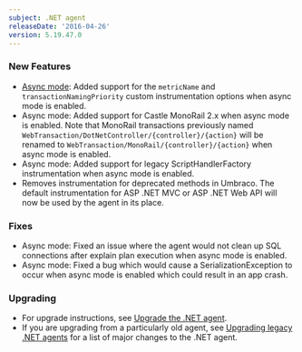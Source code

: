 ```yaml
---
subject: .NET agent
releaseDate: '2016-04-26'
version: 5.19.47.0
---
```


### New Features

* [Async mode](https://docs.newrelic.com/docs/agents/net-agent/features/async-mode-net): Added support for the `metricName` and `transactionNamingPriority` custom instrumentation options when async mode is enabled.
* Async mode: Added support for Castle MonoRail 2.x when async mode is enabled. Note that MonoRail transactions previously named `WebTransaction/DotNetController/{controller}/{action}` will be renamed to `WebTransaction/MonoRail/{controller}/{action}` when async mode is enabled.
* Async mode: Added support for legacy ScriptHandlerFactory instrumentation when async mode is enabled.
* Removes instrumentation for deprecated methods in Umbraco. The default instrumentation for ASP .NET MVC or ASP .NET Web API will now be used by the agent in its place.

### Fixes

* Async mode: Fixed an issue where the agent would not clean up SQL connections after explain plan execution when async mode is enabled.
* Async mode: Fixed a bug which would cause a SerializationException to occur when async mode is enabled which could result in an app crash.

### Upgrading

* For upgrade instructions, see [Upgrade the .NET agent](/docs/agents/net-agent/installation-configuration/upgrade-net-agent#updating_net).
* If you are upgrading from a particularly old agent, see [Upgrading legacy .NET agents](/docs/agents/net-agent/troubleshooting/upgrading-legacy-net-agents) for a list of major changes to the .NET agent.
